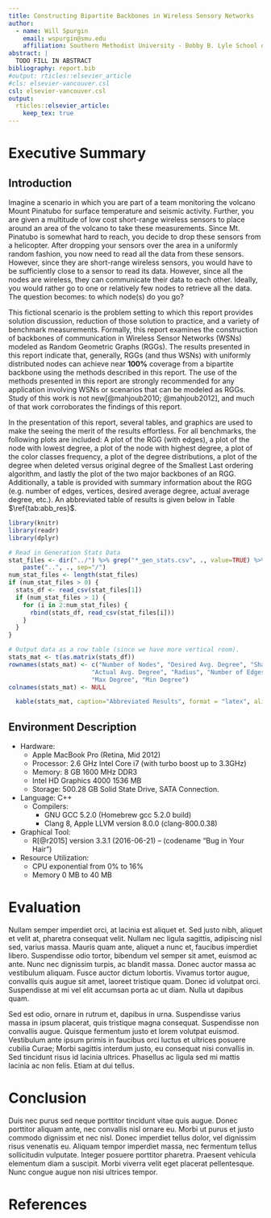 ```yaml
---
title: Constructing Bipartite Backbones in Wireless Sensory Networks
author:
  - name: Will Spurgin
    email: wspurgin@smu.edu
    affiliation: Southern Methodist University - Bobby B. Lyle School of Engineering
abstract: |
  TODO FILL IN ABSTRACT
bibliography: report.bib
#output: rticles::elsevier_article
#cls: elsevier-vancouver.csl
csl: elsevier-vancouver.csl
output:
  rticles::elsevier_article:
    keep_tex: true
---
```



# Executive Summary

## Introduction

Imagine a scenario in which you are part of a team monitoring the volcano Mount
Pinatubo for surface temperature and seismic activity. Further, you are given a
multitude of low cost short-range wireless sensors to place around an area of
the volcano to take these measurements. Since Mt. Pinatubo is somewhat hard to
reach, you decide to drop these sensors from a helicopter. After dropping your
sensors over the area in a uniformly random fashion, you now need to read all
the data from these sensors.  However, since they are short-range wireless
sensors, you would have to be sufficiently close to a sensor to read its data.
However, since all the nodes are wireless, they can communicate their data to
each other. Ideally, you would rather go to one or relatively few nodes to
retrieve all the data. The question becomes: to which node(s) do you go?

This fictional scenario is the problem setting to which this report provides
solution discussion, reduction of those solution to practice, and a variety of
benchmark measurements. Formally, this report examines the construction of
backbones of communication in Wireless Sensor Networks (WSNs)
modeled as Random Geometric Graphs (RGGs). The results presented in this report
indicate that, generally, RGGs (and thus WSNs) with uniformly distributed nodes
can achieve near __100%__ coverage from a bipartite backbone using the methods
described in this report. The use of the methods presented in this report are
strongly recommended for any application involving WSNs or scenarios that can be
modeled as RGGs. Study of this work is not new[@mahjoub2010; @mahjoub2012], and
much of that work corroborates the findings of this report.

In the presentation of this report, several tables, and graphics are used to
make the seeing the merit of the results effortless. For all benchmarks, the
following plots are included: A plot of the RGG (with edges), a plot of the node
with lowest degree, a plot of the node with highest degree, a plot of the color
classes frequency, a plot of the degree distributions, a plot of the degree when
deleted versus original degree of the Smallest Last ordering algorithm, and
lastly the plot of the two major backbones of an RGG. Additionally, a table is
provided with summary information about the RGG (e.g. number of edges, vertices,
desired average degree, actual average degree, etc.). An abbreviated table of
results is given below in Table $\ref{tab:abb_res}$.

```r
library(knitr)
library(readr)
library(dplyr)

# Read in Generation Stats Data
stat_files <- dir("../") %>% grep("*_gen_stats.csv", ., value=TRUE) %>%
    paste("..", ., sep="/")
num_stat_files <- length(stat_files)
if (num_stat_files > 0) {
  stats_df <- read_csv(stat_files[1])
  if (num_stat_files > 1) {
    for (i in 2:num_stat_files) {
      rbind(stats_df, read_csv(stat_files[i]))
    }
  }
}

# Output data as a row table (since we have more vertical room).
stats_mat <- t(as.matrix(stats_df))
rownames(stats_mat) <- c("Number of Nodes", "Desired Avg. Degree", "Shape",
                       "Actual Avg. Degree", "Radius", "Number of Edges",
                       "Max Degree", "Min Degree")
colnames(stats_mat) <- NULL
```

```r
  kable(stats_mat, caption="Abbreviated Results", format = "latex", align="l")
```

## Environment Description

- Hardware:
    - Apple MacBook Pro (Retina, Mid 2012)
    - Processor: 2.6 GHz Intel Core i7 (with turbo boost up to 3.3GHz)
    - Memory: 8 GB 1600 MHz DDR3
    - Intel HD Graphics 4000 1536 MB
    - Storage: 500.28 GB Solid State Drive, SATA Connection.
- Language: C++
    - Compilers:
      - GNU GCC 5.2.0 (Homebrew gcc 5.2.0 build)
      - Clang 8, Apple LLVM version 8.0.0 (clang-800.0.38)
- Graphical Tool:
    - R[@r2015] version 3.3.1 (2016-06-21) -- (codename "Bug in Your Hair")

- Resource Utilization:
    - CPU exponential from 0% to 16%
    - Memory 0 MB to 40 MB

# Evaluation
Nullam semper imperdiet orci, at lacinia est aliquet et. Sed justo nibh, aliquet
et velit at, pharetra consequat velit. Nullam nec ligula sagittis, adipiscing
nisl sed, varius massa. Mauris quam ante, aliquet a nunc et, faucibus imperdiet
libero. Suspendisse odio tortor, bibendum vel semper sit amet, euismod ac ante.
Nunc nec dignissim turpis, ac blandit massa. Donec auctor massa ac vestibulum
aliquam. Fusce auctor dictum lobortis. Vivamus tortor augue, convallis quis
augue sit amet, laoreet tristique quam. Donec id volutpat orci. Suspendisse at
mi vel elit accumsan porta ac ut diam. Nulla ut dapibus quam.

Sed est odio, ornare in rutrum et, dapibus in urna. Suspendisse varius massa in
ipsum placerat, quis tristique magna consequat. Suspendisse non convallis augue.
Quisque fermentum justo et lorem volutpat euismod. Vestibulum ante ipsum primis
in faucibus orci luctus et ultrices posuere cubilia Curae; Morbi sagittis
interdum justo, eu consequat nisi convallis in. Sed tincidunt risus id lacinia
ultrices. Phasellus ac ligula sed mi mattis lacinia ac non felis. Etiam at dui
tellus.

# Conclusion
Duis nec purus sed neque porttitor tincidunt vitae quis augue. Donec porttitor
aliquam ante, nec convallis nisl ornare eu. Morbi ut purus et justo commodo
dignissim et nec nisl. Donec imperdiet tellus dolor, vel dignissim risus
venenatis eu. Aliquam tempor imperdiet massa, nec fermentum tellus sollicitudin
vulputate. Integer posuere porttitor pharetra. Praesent vehicula elementum diam
a suscipit. Morbi viverra velit eget placerat pellentesque. Nunc congue augue
non nisi ultrices tempor.

# References {#references}

